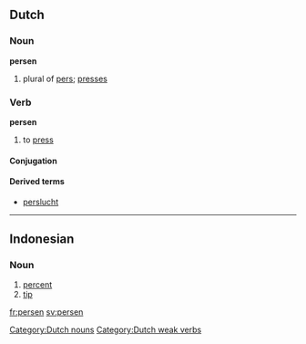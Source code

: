 ==Dutch==
===Noun===
'''persen'''

# plural of [[pers]]; [[presses]]

[[Category:Dutch nouns]]

===Verb===
'''persen'''

# to [[press]]

====Conjugation====
{{nl-verb|pers|perst|perste|persten|hebben|geperst}}

====Derived terms====
* [[perslucht]]

[[Category:Dutch weak verbs]]
----

<!--* A person who does not have a very good attitude about life but is nice and sociable-->

==Indonesian==

===Noun===
# [[percent]]
# [[tip]]

[[fr:persen]]
[[sv:persen]]